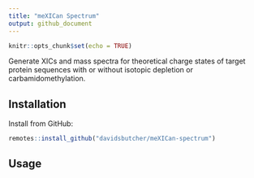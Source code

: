 ```yaml
---
title: "meXICan Spectrum"
output: github_document
---
```


```r
knitr::opts_chunk$set(echo = TRUE)
```

Generate XICs and mass spectra for theoretical charge states of target protein sequences with or without isotopic depletion or carbamidomethylation.

## Installation

Install from GitHub:

```r

remotes::install_github("davidsbutcher/meXICan-spectrum")

```

## Usage

